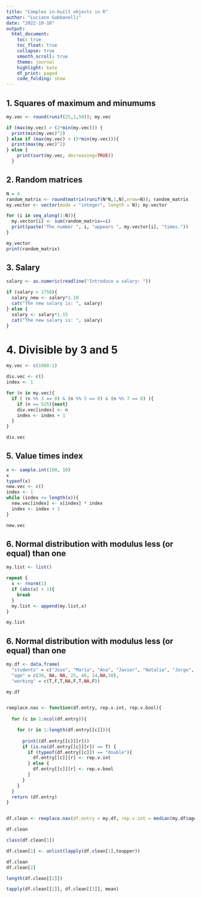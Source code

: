 ```yaml
---
title: "Complex in-built objects in R"
author: "Luciano Gabbanelli"
date: "2022-10-10"
output:
  html_document:
    toc: true
    toc_float: true
    collapse: true
    smooth_scroll: true
    theme: journal
    highlight: kate
    df_print: paged
    code_folding: show
---
```


## 1. Squares of maximum and minumums

```r

my.vec <- round(runif(25,1,50)); my.vec

if (max(my.vec) > (2*min(my.vec))) {
  print(min(my.vec)^2)
} else if (max(my.vec) < (5*min(my.vec))){
  print(max(my.vec)^2)
} else {
    print(sort(my.vec, decreasing=TRUE))
  }

```


## 2. Random matrices

```r
N = 4
random_matrix <- round(matrix(runif(N*N,1,N),nrow=N)); random_matrix
my.vector <- vector(mode = "integer", length = N); my.vector

for (i in seq_along(1:N)){
  my.vector[i] <- sum(random_matrix==i)
  print(paste("The number ", i, "appears ", my.vector[i], "times."))
}

my.vector
print(random_matrix)

```




## 3. Salary

```r

salary <- as.numeric(readline("Introduce a salary: "))

if (salary > 1750){
  salary_new <- salary*1.10
  cat("The new salary is: ", salary)
} else {
  salary <- salary*1.15
  cat("The new salary is: ", salary)
}

```

# 4. Divisible by 3 and 5

```r
my.vec <- c(1000:1)

div.vec <- c()
index <- 1

for (n in my.vec){
  if ( (n %% 3 == 0) & (n %% 5 == 0) & (n %% 7 == 0) ){
    if (n == 525){next}
    div.vec[index] <- n
    index <- index + 1
  }
}

div.vec
```

## 5. Value times index

```r

x <- sample.int(100, 10)
x
typeof(x)
new.vec <- c()
index <- 1
while (index <= length(x)){
  new.vec[index] <- x[index] * index
  index <- index + 1 
}

new.vec

```


## 6. Normal distribution with modulus less (or equal) than one

```r


my.list <- list()

repeat {
  x <- rnorm(1)
  if (abs(x) > 1){
    break
  }
  my.list <- append(my.list,x)
}

my.list

```



## 6. Normal distribution with modulus less (or equal) than one

```r

my.df <- data.frame(
  "students" = c("Jose", "María", "Ana", "Javier", "Natalia", "Jorge", "Jose","Elis"),
  "age" = c(30, NA, NA, 25, 46, 14,NA,38),
  "working" = c(T,F,T,NA,F,T,NA,F))

my.df


reeplace.nas <- function(df.entry, rep.v.int, rep.v.bool){
  
  for (c in 1:ncol(df.entry)){

    for (r in 1:length(df.entry[[c]])){
      
      print((df.entry[[c]][r]))
      if (is.na(df.entry[[c]][r]) == T) {
        if (typeof(df.entry[[c]]) == "double"){
          df.entry[[c]][r] <- rep.v.int  
        } else {
          df.entry[[c]][r] <- rep.v.bool  
        }
      }
    }
  }
  return (df.entry)
}


df.clean <- reeplace.nas(df.entry = my.df, rep.v.int = median(my.df$age, na.rm=TRUE), rep.v.bool = T)

df.clean

class(df.clean[1])

df.clean[1] <- unlist(lapply(df.clean[1],toupper))

df.clean
df.clean[2]

length(df.clean[[2]])

tapply(df.clean[[2]], df.clean[[3]], mean)


```
